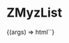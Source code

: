 
<Meta
  title="Snowflakes/List/ZMyzList"
  component="z-myz-list"
/>

# ZMyzList

<Canvas>
  <Story name="ZMyzList">
    {(args) => html`<z-myz-list
      inputrawdata='[
        {"text":"list element 1","link":"http://www.zanichelli.it","listitemid":"id1","icon":"checkbox-checked"},
        {"text":"list element 2","link":"http://my.zanichelli.it","listitemid":"id2","icon":"checkbox"},
        {"text":""}
      ]'
    ></z-myz-list>`}
  </Story>
</Canvas>

<ArgsTable of="z-myz-list" />
